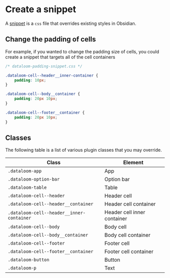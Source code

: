 # Create a snippet

A [snippet](https://help.obsidian.md/Extending+Obsidian/CSS+snippets) is a `css` file that overrides existing styles in Obsidian.

## Change the padding of cells

For example, if you wanted to change the padding size of cells, you could create a snippet that targets all of the cell containers

```css
/* dataloom-padding-snippet.css */

.dataloom-cell--header__inner-container {
	padding: 10px;
}

.dataloom-cell--body__container {
	padding: 20px 10px;
}

.dataloom-cell--footer__container {
	padding: 20px 10px;
}
```

## Classes

The following table is a list of various plugin classes that you may override.

| Class                                     | Element                     |
| ----------------------------------------- | --------------------------- |
| `.dataloom-app`                           | App                         |
| `.dataloom-option-bar`                    | Option bar                  |
| `.dataloom-table`                         | Table                       |
| `.dataloom-cell--header`                  | Header cell                 |
| `.dataloom-cell--header__container`       | Header cell container       |
| `.dataloom-cell--header__inner-container` | Header cell inner container |
| `.dataloom-cell--body`                    | Body cell                   |
| `.dataloom-cell--body__container`         | Body cell container         |
| `.dataloom-cell--footer`                  | Footer cell                 |
| `.dataloom-cell--footer__container`       | Footer cell container       |
| `.dataloom-button`                        | Button                      |
| `.dataloom-p`                             | Text                        |
